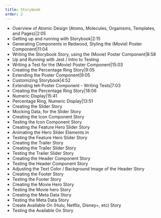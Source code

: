 ```yaml
---
title: Storybook
order: 2
---
```


- Overview of Atomic Design (Atoms, Molecules, Organisms, Templates, and Pages)|2:05
- Getting up and running with Storybook|2:15
- Generating Components in Redwood, Styling the (Movie) Poster Component|11:04
- Writing the Storybook Story, using the (Movie) Poster Component|8:58
- Up and Running with Jest / Intro to Testing
- Writing a Test for the (Movie) Poster Component|15:03
- Creating the Percentage Ring Story|9:05
- Extending the Poster Component|9:05
- Customizing Storybook|4:52
- Extending teh Poster Component - Writing Tests|7:03
- Creating the Percentage Ring Story|18:06
- Numeric Display|15:41
- Percentage Ring, Numeric Display|13:51
- Creating the Slider Story
- Mocking Data, for the Slider Story
- Creating the Icon Component Story
- Testing the Icon Component Story
- Creating the Feature Hero Slider Story
- Animating the Hero Slider Elements in
- Testing the Feature Hero Slider Story
- Creating the Trailer Story
- Creating the Trailer Slider Story
- Testing the Trailer Slider Story
- Creating the Header Component Story
- Testing the Header Component Story
- Adjusting the Text Color / Background Image of the Header Story
- Creating the Footer Story
- Testing the Footer Story
- Creating the Movie Hero Story
- Testing the Movie hero Story
- Creating the Meta Data Story
- Testing the Meta Data Story
- Create Available On (Hulu, Netflix, Disney+, etc) Story
- Testing the Available On Story
